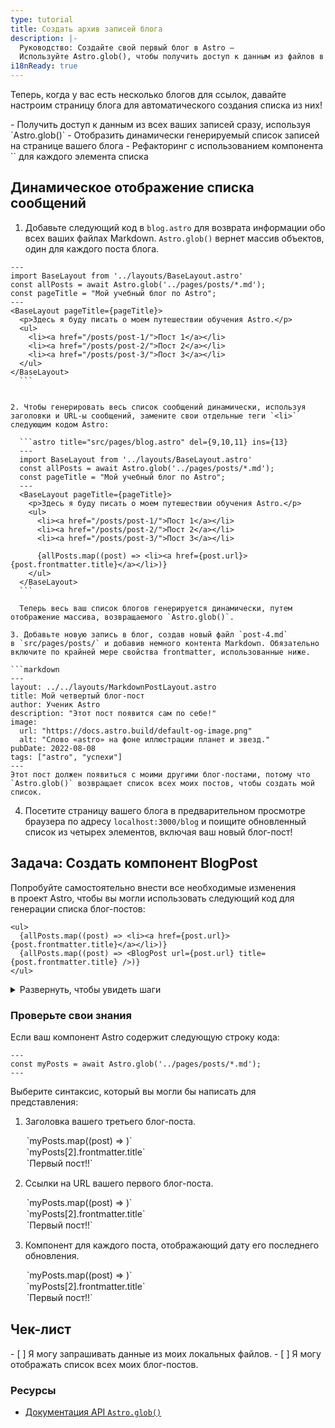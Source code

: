 ```yaml
---
type: tutorial
title: Создать архив записей блога
description: |-
  Руководство: Создайте свой первый блог в Astro —
  Используйте Astro.glob(), чтобы получить доступ к данным из файлов в вашем проекте
i18nReady: true
---
```




Теперь, когда у вас есть несколько блогов для ссылок, давайте настроим страницу блога для автоматического создания списка из них!

<PreCheck>
  - Получить доступ к данным из всех ваших записей сразу, используя `Astro.glob()`
  - Отобразить динамически генерируемый список записей на странице вашего блога
  - Рефакторинг с использованием компонента `<BlogPost />` для каждого элемента списка
</PreCheck>

## Динамическое отображение списка сообщений

1. Добавьте следующий код в `blog.astro` для возврата информации обо всех ваших файлах Markdown. `Astro.glob()` вернет массив объектов, один для каждого поста блога.

  ```astro title="src/pages/blog.astro" ins={3}
  ---
  import BaseLayout from '../layouts/BaseLayout.astro'
  const allPosts = await Astro.glob('../pages/posts/*.md');
  const pageTitle = "Мой учебный блог по Astro";
  ---
  <BaseLayout pageTitle={pageTitle}>
    <p>Здесь я буду писать о моем путешествии обучения Astro.</p>
    <ul>
      <li><a href="/posts/post-1/">Пост 1</a></li>
      <li><a href="/posts/post-2/">Пост 2</a></li>
      <li><a href="/posts/post-3/">Пост 3</a></li>
    </ul>
  </BaseLayout>
    ```


2. Чтобы генерировать весь список сообщений динамически, используя заголовки и URL-ы сообщений, замените свои отдельные теги `<li>` следующим кодом Astro:

    ```astro title="src/pages/blog.astro" del={9,10,11} ins={13}
    ---
    import BaseLayout from '../layouts/BaseLayout.astro'
    const allPosts = await Astro.glob('../pages/posts/*.md');
    const pageTitle = "Мой учебный блог по Astro";
    ---
    <BaseLayout pageTitle={pageTitle}>
      <p>Здесь я буду писать о моем путешествии обучения Astro.</p>
      <ul>
        <li><a href="/posts/post-1/">Пост 1</a></li>
        <li><a href="/posts/post-2/">Пост 2</a></li>
        <li><a href="/posts/post-3/">Пост 3</a></li>

        {allPosts.map((post) => <li><a href={post.url}>{post.frontmatter.title}</a></li>)}
      </ul>
    </BaseLayout>
    ```

    Теперь весь ваш список блогов генерируется динамически, путем отображение массива, возвращаемого `Astro.glob()`.

3. Добавьте новую запись в блог, создав новый файл `post-4.md` в `src/pages/posts/` и добавив немного контента Markdown. Обязательно включите по крайней мере свойства frontmatter, использованные ниже.

  ```markdown
  ---
  layout: ../../layouts/MarkdownPostLayout.astro
  title: Мой четвертый блог-пост
  author: Ученик Astro
  description: "Этот пост появится сам по себе!"
  image:
    url: "https://docs.astro.build/default-og-image.png"
    alt: "Слово «astro» на фоне иллюстрации планет и звезд."
  pubDate: 2022-08-08
  tags: ["astro", "успехи"]
  ---
  Этот пост должен появиться с моими другими блог-постами, потому что `Astro.glob()` возвращает список всех моих постов, чтобы создать мой список.
  ```

4. Посетите страницу вашего блога в предварительном просмотре браузера по адресу `localhost:3000/blog` и поищите обновленный список из четырех элементов, включая ваш новый блог-пост!

<Box icon="puzzle-piece">

## Задача: Создать компонент BlogPost

Попробуйте самостоятельно внести все необходимые изменения в проект Astro, чтобы вы могли использовать следующий код для генерации списка блог-постов:

```astro title="src/pages/blog.astro" del={2} ins={3}
<ul>
  {allPosts.map((post) => <li><a href={post.url}>{post.frontmatter.title}</a></li>)}
  {allPosts.map((post) => <BlogPost url={post.url} title={post.frontmatter.title} />)}
</ul>
```

<details>
<summary>Развернуть, чтобы увидеть шаги</summary>

1. Создайте новый компонент в `src/components/`.

    <details>
    <summary>Показать имя файла</summary>
    ```
    BlogPost.astro
    ```
    </details>

2. Напишите строку кода в вашем компоненте, чтобы он мог принимать `title` и `url` в качестве `Astro.props`.

    <details>
    <summary>Показать код</summary>
    ```astro
    ---
    // src/components/BlogPost.astro
    const { title, url } = Astro.props;
    ---
    ```
    </details>

3. Добавьте шаблонизацию, используемую для создания каждого элемента в списке вашего блога.

    <details>
    <summary>Показать код</summary>
    ```astro
    <!-- src/components/BlogPost.astro -->
    <li><a href={url}>{title}</a></li>
    ```
    </details>

4. Импортируйте новый компонент на вашу страницу блога.

    <details>
    <summary>Показать код</summary>
    ```astro title="src/pages/blog.astro" ins={3}
    ---
    import BaseLayout from '../layouts/BaseLayout.astro';
    import BlogPost from '../components/BlogPost.astro';
    const allPosts = await Astro.glob('../pages/posts/*.md');
    const pageTitle = "Мой учебный блог по Astro";
    ---
    ```
    </details>

5. Проверьте себя: посмотрите окончательный код компонента.

    <details>
    <summary>Показать код</summary>
    ```astro title="src/components/BlogPost.astro"
    ---
    const { title, url } = Astro.props
    ---
    <li><a href={url}>{title}</a></li>
    ```
    ```astro title="src/pages/blog.astro" ins={3,10}
    ---
    import BaseLayout from '../layouts/BaseLayout.astro';
    import BlogPost from '../components/BlogPost.astro';
    const allPosts = await Astro.glob('../pages/posts/*.md');
    const pageTitle = "Мой учебный блог по Astro"
    ---
    <BaseLayout pageTitle={pageTitle}>
      <p>Здесь я буду писать о моем путешествии обучения Astro.</p>
      <ul>
        {allPosts.map((post) => <BlogPost url={post.url} title={post.frontmatter.title} />)}
      </ul>
    </BaseLayout>
    ```
    </details>
</details>
</Box>



<Box icon="question-mark">

### Проверьте свои знания

Если ваш компонент Astro содержит следующую строку кода:

```astro
---
const myPosts = await Astro.glob('../pages/posts/*.md');
---
```

Выберите синтаксис, который вы могли бы написать для представления:

1. Заголовка вашего третьего блог-поста.

    <MultipleChoice>
      <Option>
        `myPosts.map((post) => <LastUpdated date={post.frontmatter.pubDate} />)`
      </Option>
      <Option isCorrect>
        `myPosts[2].frontmatter.title`
      </Option>
      <Option>
        `<a href={myPosts[0].url}>Первый пост!!</a>`
      </Option>
    </MultipleChoice>

2. Ссылки на URL вашего первого блог-поста.

    <MultipleChoice>
      <Option>
        `myPosts.map((post) => <LastUpdated date={post.frontmatter.pubDate} />)`
      </Option>
      <Option>
        `myPosts[2].frontmatter.title`
      </Option>
      <Option isCorrect>
        `<a href={myPosts[0].url}>Первый пост!!</a>`
      </Option>
    </MultipleChoice>

3. Компонент для каждого поста, отображающий дату его последнего обновления.

    <MultipleChoice>
      <Option isCorrect>
        `myPosts.map((post) => <LastUpdated date={post.frontmatter.pubDate} />)`
      </Option>
      <Option>
        `myPosts[2].frontmatter.title`
      </Option>
      <Option>
        `<a href={myPosts[0].url}>Первый пост!!</a>`
      </Option>
    </MultipleChoice>

</Box>

## Чек-лист

<Box icon="check-list">

<Checklist>
- [ ] Я могу запрашивать данные из моих локальных файлов.
- [ ] Я могу отображать список всех моих блог-постов.
</Checklist>
</Box>

### Ресурсы

- [Документация API `Astro.glob()`](/ru/reference/api-reference/#astroglob)
